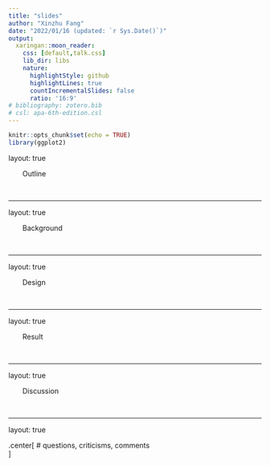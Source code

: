 ```yaml
---
title: "slides"
author: "Xinzhu Fang"
date: "2022/01/16 (updated: `r Sys.Date()`)"
output:
  xaringan::moon_reader:   
    css: [default,talk.css]
    lib_dir: libs
    nature:
      highlightStyle: github
      highlightLines: true
      countIncrementalSlides: false
      ratio: '16:9'
# bibliography: zotero.bib
# csl: apa-6th-edition.csl
---
```


```r
knitr::opts_chunk$set(echo = TRUE)
library(ggplot2)
```
layout: true

<div class="my-header">&emsp;&emsp;Outline</div>
<br>

---

layout: true

<div class="my-header">&emsp;&emsp;Background</div>
<br>

---

layout: true

<div class="my-header">&emsp;&emsp;Design</div>
<br>

---

layout: true

<div class="my-header">&emsp;&emsp;Result</div>
<br>

---

layout: true

<div class="my-header">&emsp;&emsp;Discussion</div>
<br>

---

layout: true

.center[
# questions, criticisms, comments  
]

